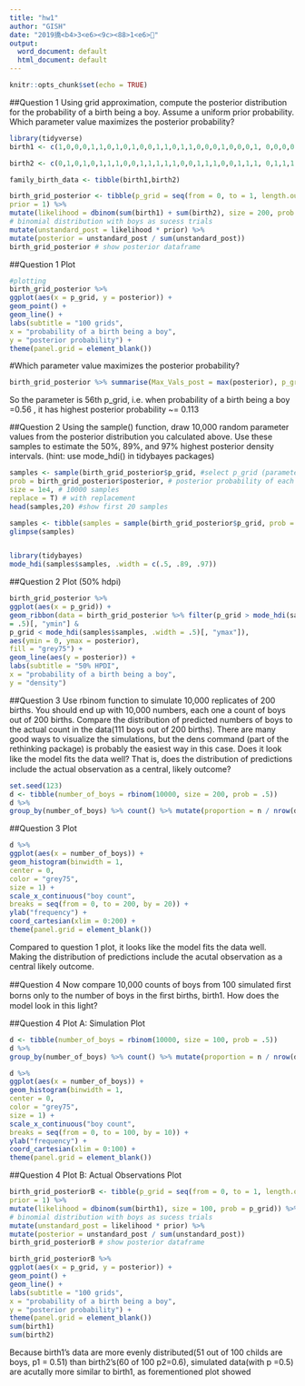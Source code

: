 ---
title: "hw1"
author: "GISH"
date: "2019撟<b4>3<e6><9c><88>1<e6>"
output:
  word_document: default
  html_document: default
---

```{r setup, include=FALSE}
knitr::opts_chunk$set(echo = TRUE)
```

##Question 1
Using grid approximation, compute the posterior distribution for the probability of a birth being a boy. Assume a uniform prior probability. Which parameter value maximizes the posterior probability?

```{r}
library(tidyverse)
birth1 <- c(1,0,0,0,1,1,0,1,0,1,0,0,1,1,0,1,1,0,0,0,1,0,0,0,1, 0,0,0,0,1,1,1,0,1,0,1,1,1,0,1,0,1,1,0,1,0,0,1,1,0, 1,0,0,0,0,0,0,0,1,1,0,1,0,0,1,0,0,0,1,0,0,1,1,1,1, 0,1,0,1,1,1,1,1,0,0,1,0,1,1,0,1,0,1,1,1,0,1,1,1,1)

birth2 <- c(0,1,0,1,0,1,1,1,0,0,1,1,1,1,1,0,0,1,1,1,0,0,1,1,1, 0,1,1,1,0,1,1,1,0,1,0,0,1,1,1,1,0,0,1,0,1,1,1,1,1, 1,1,1,1,1,1,1,1,1,1,1,0,1,1,0,1,1,0,1,1,1,0,0,0,0, 0,0,1,0,0,0,1,1,0,0,1,0,0,1,1,0,0,0,1,1,1,0,0,0,0) 

family_birth_data <- tibble(birth1,birth2)

birth_grid_posterior <- tibble(p_grid = seq(from = 0, to = 1, length.out = 101), #100 grids
prior = 1) %>%    
mutate(likelihood = dbinom(sum(birth1) + sum(birth2), size = 200, prob = p_grid)) %>%
# binomial distribution with boys as sucess trials
mutate(unstandard_post = likelihood * prior) %>% 
mutate(posterior = unstandard_post / sum(unstandard_post))
birth_grid_posterior # show posterior dataframe
```

##Question 1 Plot

```{r}
#plotting
birth_grid_posterior %>%
ggplot(aes(x = p_grid, y = posterior)) +
geom_point() +
geom_line() + 
labs(subtitle = "100 grids",
x = "probability of a birth being a boy",
y = "posterior probability") +
theme(panel.grid = element_blank())
```

#Which parameter value maximizes the posterior probability? 

```{r}
birth_grid_posterior %>% summarise(Max_Vals_post = max(posterior), p_grid = which.max(posterior))
```
So the parameter is 56th p_grid, i.e. when probability of a birth being a boy =0.56 , it has highest posterior probability ~= 0.113

##Question 2
Using the sample() function, draw 10,000 random parameter values from the posterior distribution you calculated above. Use these samples to estimate the 50%, 89%, and 97% highest posterior density intervals. (hint: use mode_hdi() in tidybayes packages)

```{r}
samples <- sample(birth_grid_posterior$p_grid, #select p_grid (parameter values)
prob = birth_grid_posterior$posterior, # posterior probability of each grid
size = 1e4, # 10000 samples
replace = T) # with replacement
head(samples,20) #show first 20 samples

samples <- tibble(samples = sample(birth_grid_posterior$p_grid, prob = birth_grid_posterior$posterior, size = 1e4, replace = T)) # sample tibblized
glimpse(samples)


library(tidybayes)
mode_hdi(samples$samples, .width = c(.5, .89, .97))
```

##Question 2 Plot (50% hdpi)

```{r}
birth_grid_posterior %>%
ggplot(aes(x = p_grid)) +
geom_ribbon(data = birth_grid_posterior %>% filter(p_grid > mode_hdi(samples$samples, .width
= .5)[, "ymin"] &
p_grid < mode_hdi(samples$samples, .width = .5)[, "ymax"]),
aes(ymin = 0, ymax = posterior),
fill = "grey75") +
geom_line(aes(y = posterior)) +
labs(subtitle = "50% HPDI",
x = "probability of a birth being a boy",
y = "density")
```

##Question 3
Use rbinom function to simulate 10,000 replicates of 200 births. You should end up with 10,000 numbers, each one a count of boys out of 200 births. Compare the distribution of predicted numbers of boys to the actual count in the data(111 boys out of 200 births). There are many good ways to visualize the simulations, but the dens command (part of the rethinking package) is probably the easiest way in this case. Does it look like the model ﬁts the data well? That is, does the distribution of predictions include the actual observation as a central, likely outcome?

```{r}
set.seed(123)
d <- tibble(number_of_boys = rbinom(10000, size = 200, prob = .5))
d %>%
group_by(number_of_boys) %>% count() %>% mutate(proportion = n / nrow(d))
```

##Question 3 Plot

```{r}
d %>%
ggplot(aes(x = number_of_boys)) + 
geom_histogram(binwidth = 1, 
center = 0,
color = "grey75", 
size = 1) + 
scale_x_continuous("boy count", 
breaks = seq(from = 0, to = 200, by = 20)) + 
ylab("frequency") +
coord_cartesian(xlim = 0:200) +
theme(panel.grid = element_blank()) 
```

Compared to question 1 plot, it looks like the model fits the data well.
Making the distribution of predictions include the acutal observation as a central likely outcome.

##Question 4
Now compare 10,000 counts of boys from 100 simulated ﬁrst borns only to the number of boys in the ﬁrst births, birth1. How does the model look in this light?

##Question 4 Plot A: Simulation Plot
```{r}
d <- tibble(number_of_boys = rbinom(10000, size = 100, prob = .5))
d %>%
group_by(number_of_boys) %>% count() %>% mutate(proportion = n / nrow(d))

d %>%
ggplot(aes(x = number_of_boys)) + 
geom_histogram(binwidth = 1, 
center = 0,
color = "grey75", 
size = 1) + 
scale_x_continuous("boy count", 
breaks = seq(from = 0, to = 100, by = 10)) + 
ylab("frequency") +
coord_cartesian(xlim = 0:100) +
theme(panel.grid = element_blank()) 
```

##Question 4 Plot B: Actual Observations Plot
```{r}
birth_grid_posteriorB <- tibble(p_grid = seq(from = 0, to = 1, length.out = 101), #100 grids
prior = 1) %>%    
mutate(likelihood = dbinom(sum(birth1), size = 100, prob = p_grid)) %>%
# binomial distribution with boys as sucess trials
mutate(unstandard_post = likelihood * prior) %>% 
mutate(posterior = unstandard_post / sum(unstandard_post))
birth_grid_posteriorB # show posterior dataframe

birth_grid_posteriorB %>%
ggplot(aes(x = p_grid, y = posterior)) +
geom_point() +
geom_line() + 
labs(subtitle = "100 grids",
x = "probability of a birth being a boy",
y = "posterior probability") +
theme(panel.grid = element_blank())
sum(birth1)
sum(birth2)
```
Because birth1's data are more evenly distributed(51 out of 100 childs are boys, p1 = 0.51) than birth2's(60 of 100 p2=0.6), simulated data(with p =0.5) are acutally more similar to birth1, as forementioned plot showed
